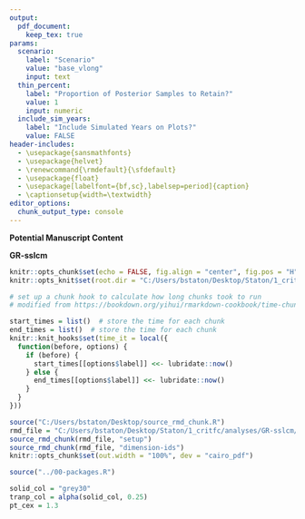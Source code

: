```yaml
---
output: 
  pdf_document:
    keep_tex: true
params:
  scenario:
    label: "Scenario"
    value: "base_vlong"
    input: text
  thin_percent:
    label: "Proportion of Posterior Samples to Retain?"
    value: 1
    input: numeric
  include_sim_years:
    label: "Include Simulated Years on Plots?"
    value: FALSE
header-includes:
  - \usepackage{sansmathfonts}
  - \usepackage{helvet}
  - \renewcommand{\rmdefault}{\sfdefault}
  - \usepackage{float}
  - \usepackage[labelfont={bf,sc},labelsep=period]{caption}
  - \captionsetup{width=\textwidth}
editor_options: 
  chunk_output_type: console
---
```


\rule{\textwidth}{1pt}

\vspace{-6pt}

::: {.Huge data-latex=""}
**Potential Manuscript Content**
:::

\vspace{-6pt}

::: {.Large data-latex=""}
**GR-sslcm**
:::

\vspace{-6pt}

\rule{\textwidth}{1pt}

\listoftables

\listoffigures

\pagenumbering{gobble}
\newpage
\pagenumbering{arabic}

```r
knitr::opts_chunk$set(echo = FALSE, fig.align = "center", fig.pos = "H")
knitr::opts_knit$set(root.dir = "C:/Users/bstaton/Desktop/Staton/1_critfc/analyses/GR-sslcm/03-post-process")

# set up a chunk hook to calculate how long chunks took to run
# modified from https://bookdown.org/yihui/rmarkdown-cookbook/time-chunk.html#time-chunk

start_times = list()  # store the time for each chunk
end_times = list()  # store the time for each chunk
knitr::knit_hooks$set(time_it = local({
  function(before, options) {
    if (before) {
      start_times[[options$label]] <<- lubridate::now()
    } else {
      end_times[[options$label]] <<- lubridate::now()
    }
  }
}))
```

```r
source("C:/Users/bstaton/Desktop/source_rmd_chunk.R")
rmd_file = "C:/Users/bstaton/Desktop/Staton/1_critfc/analyses/GR-sslcm/03-post-process/output-plots.Rmd"
source_rmd_chunk(rmd_file, "setup")
source_rmd_chunk(rmd_file, "dimension-ids")
knitr::opts_chunk$set(out.width = "100%", dev = "cairo_pdf")
```

```r
source("../00-packages.R")
```

```r
solid_col = "grey30"
tranp_col = alpha(solid_col, 0.25)
pt_cex = 1.3
```

